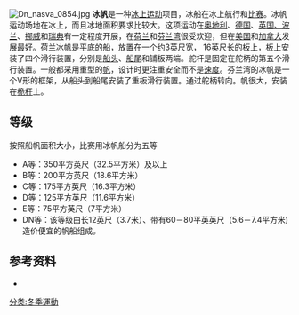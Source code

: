 [[File:Dn_nasva_0854.jpg|thumb]]
'''冰帆'''是一种[[冬季運動|冰上运动]]项目，冰船在冰上航行和[[比赛|比赛]]。冰帆运动场地在冰上，而且冰地面积要求比较大。这项运动在[[奥地利|奥地利]]、[[德国|德国]]、[[英国|英国、]][[波兰|波兰]]、[[挪威|挪威]]和[[瑞典|瑞典]]有一定程度开展，在[[荷兰|荷兰]]和[[芬蘭灣|芬兰湾]]很受欢迎，但在[[美国|美国]]和[[加拿大|加拿大]]发展最好。荷兰冰帆是[[平底船枪|平底的船]]，放置在一个约3[[英尺|英尺]]宽， 16英尺长的板上，板上安装了四个滑行装置，分别是[[船头|船头]]、[[船尾|船尾]]和铺板两端。舵杆是固定在舵柄的第五个滑行装置。一般都采用重型的[[帆|帆]]，设计时更注重安全而不是[[速度|速度]]。芬兰湾的冰帆是一个V形的框架，从船头到船尾安装了重板滑行装置​​。通过舵柄转向。帆很大，安装在[[桅杆|桅杆]]上。

==等级==
按照船帆面积大小，比赛用冰帆船分为五等
*A等：350平方英尺（32.5平方米）及以上
*B等：200平方英尺（18.6平方米）
*C等：175平方英尺（16.3平方米）
*D等：125平方英尺（11.6平方米）
*E等：75平方英尺（7平方米）
*DN等：该等级由长12英尺（3.7米）、带有60－80平英英尺（5.6－7.4平方米)造价便宜的帆船组成。

==参考资料==

*{{1911}}

[[分类:冬季運動|分类:冬季運動]]